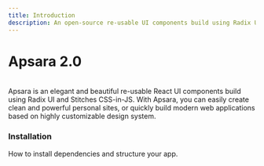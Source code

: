 ```yaml
---
title: Introduction
description: An open-source re-usable UI components build using Radix UI and Stitches CSS-in-JS.
---
```


# Apsara 2.0

<br/>
Apsara is an elegant and beautiful re-usable React UI components build using Radix UI and Stitches CSS-in-JS.
With Apsara, you can easily create clean and powerful personal sites, or quickly build modern web applications based on highly customizable design system.

### Installation
How to install dependencies and structure your app.

<LiveProvider>
    <LiveEditor code={`
npm install @raystack/apsara
    `} border />
</LiveProvider>